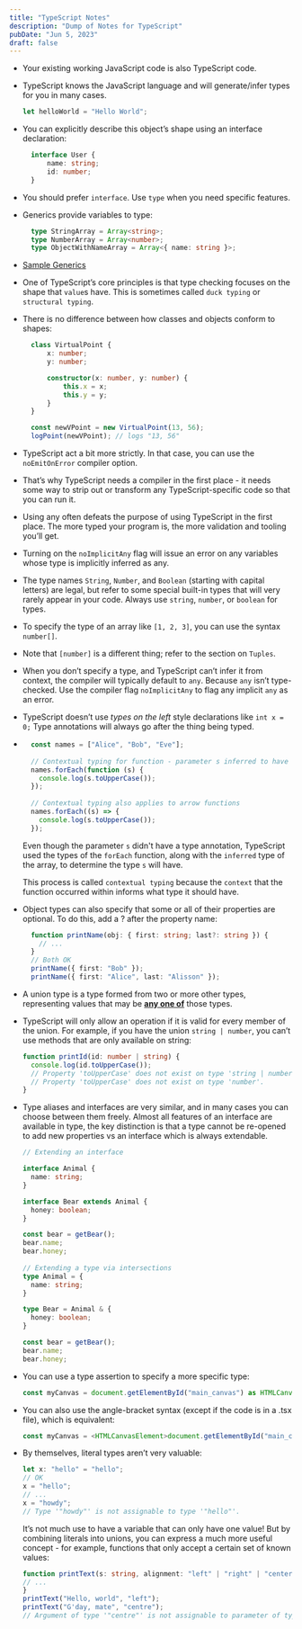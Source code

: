 ```yaml
---
title: "TypeScript Notes"
description: "Dump of Notes for TypeScript"
pubDate: "Jun 5, 2023"
draft: false
---
```

* Your existing working JavaScript code is also TypeScript code.
* TypeScript knows the JavaScript language and will generate/infer types for you in many cases.
  ```ts
  let helloWorld = "Hello World";
  ```
* You can explicitly describe this object’s shape using an interface declaration:
  ```ts
    interface User {
        name: string;
        id: number;
    }
  ```
* You should prefer `interface`. Use `type` when you need specific features.
* Generics provide variables to type: 
  ```typescript
    type StringArray = Array<string>;
    type NumberArray = Array<number>;
    type ObjectWithNameArray = Array<{ name: string }>;
  ```
* [Sample Generics](https://www.typescriptlang.org/play?#code/PTAEAEFMCdoe2gZwFygEwGYAsBWAUAJYB2ALjAGYCGAxpKAEI0DWADswDwAqAni5AHygA3nlChKAEwmoAFHABGAK1Q8+ASlABeQQDc4BCQG5RoAOaQSsjdtCrIxgL548IWwAsCiUABtidT+KgiG4IJNQAriSgJHDRkN7etryQAMrU0AQsUSRuMP5elC5g1HBEiCSUpKDUlAmQEqAABvLMbNRMjQA04kQNMaBEcFEA7gjQ3OLycJGgw7nQ-lE1ALZ05PDLAHR4EpDU3pQL1aXloC3tbUyojBcc5RlEpvzGRaAKintRAZRBJA+m3Xke0o4UQdGGdF2+0O9VABCilCmOjolC8OToOkOBER3jobGgUTg5AYrWY2xKZUJSk+WjOpPam3MJBkaherhSxFo0VydNu7VAmIyOPygXuxABoG402qlQA5FE2IgCgNwssgdBorF0eIpKByOEiNQSARSttzqwyZIJDJMKygA)
* One of TypeScript’s core principles is that type checking focuses on the shape that `value`s have. This is sometimes called `duck typing` or `structural typing`.
* There is no difference between how classes and objects conform to shapes:
  ```ts
    class VirtualPoint {
        x: number;
        y: number;

        constructor(x: number, y: number) {
            this.x = x;
            this.y = y;
        }
    }

    const newVPoint = new VirtualPoint(13, 56);
    logPoint(newVPoint); // logs "13, 56"
  ```
* TypeScript act a bit more strictly. In that case, you can use the `noEmitOnError` compiler option. 
* That’s why TypeScript needs a compiler in the first place - it needs some way to strip out or transform any TypeScript-specific code so that you can run it. 
* Using any often defeats the purpose of using TypeScript in the first place. The more typed your program is, the more validation and tooling you’ll get.
* Turning on the `noImplicitAny` flag will issue an error on any variables whose type is implicitly inferred as any.
* The type names `String`, `Number`, and `Boolean` (starting with capital letters) are legal, but refer to some special built-in types that will very rarely appear in your code. Always use `string`, `number`, or `boolean` for types.
* To specify the type of an array like `[1, 2, 3]`, you can use the syntax `number[]`.
* Note that `[number]` is a different thing; refer to the section on `Tuples`.
* When you don’t specify a type, and TypeScript can’t infer it from context, the compiler will typically default to `any`. Because `any` isn’t type-checked. Use the compiler flag `noImplicitAny` to flag any implicit `any` as an error.
* TypeScript doesn’t use <i>types on the left</i> style declarations like `int x = 0;` Type annotations will always go after the thing being typed.
* ```ts
    const names = ["Alice", "Bob", "Eve"];
    
    // Contextual typing for function - parameter s inferred to have type string
    names.forEach(function (s) {
      console.log(s.toUpperCase());
    });
    
    // Contextual typing also applies to arrow functions
    names.forEach((s) => {
      console.log(s.toUpperCase());
    });
  ```
  
  Even though the parameter `s` didn't have a type annotation, TypeScript used the types of the `forEach` function, along with the `inferred` type of the array, to determine the type `s` will have.

  This process is called `contextual typing` because the `context` that the function occurred within informs what type it should have.
* Object types can also specify that some or all of their properties are optional. To do this, add a ? after the property name:
  ```ts
    function printName(obj: { first: string; last?: string }) {
      // ...
    }
    // Both OK
    printName({ first: "Bob" });
    printName({ first: "Alice", last: "Alisson" });
  ```
* A union type is a type formed from two or more other types, representing values that may be <b><u>any one of</u></b> those types. 
* TypeScript will only allow an operation if it is valid for every member of the union. For example, if you have the union `string | number`, you can’t use methods that are only available on string:
  ```ts
  function printId(id: number | string) {
    console.log(id.toUpperCase());
    // Property 'toUpperCase' does not exist on type 'string | number'.
    // Property 'toUpperCase' does not exist on type 'number'.
  }
  ```
* Type aliases and interfaces are very similar, and in many cases you can choose between them freely. Almost all features of an interface are available in type, the key distinction is that a type cannot be re-opened to add new properties vs an interface which is always extendable.
  ```ts
  // Extending an interface

  interface Animal {
    name: string;
  }

  interface Bear extends Animal {
    honey: boolean;
  }

  const bear = getBear();
  bear.name;
  bear.honey;
        
  // Extending a type via intersections
  type Animal = {
    name: string;
  }

  type Bear = Animal & { 
    honey: boolean;
  }

  const bear = getBear();
  bear.name;
  bear.honey;
  ```
* You can use a type assertion to specify a more specific type:
  ```ts
  const myCanvas = document.getElementById("main_canvas") as HTMLCanvasElement;
  ```
* You can also use the angle-bracket syntax (except if the code is in a .tsx file), which is equivalent:
  ```ts
  const myCanvas = <HTMLCanvasElement>document.getElementById("main_canvas");
  ```
* By themselves, literal types aren’t very valuable:
  ```ts
  let x: "hello" = "hello";
  // OK
  x = "hello";
  // ...
  x = "howdy";
  // Type '"howdy"' is not assignable to type '"hello"'.
  ```
  It’s not much use to have a variable that can only have one value!
  But by combining literals into unions, you can express a much more useful concept - for example, functions that only accept a certain set of known values:
  ```ts
  function printText(s: string, alignment: "left" | "right" | "center") {
  // ...
  }
  printText("Hello, world", "left");
  printText("G'day, mate", "centre");
  // Argument of type '"centre"' is not assignable to parameter of type '"left" | "right" | "center"'.
  ```
